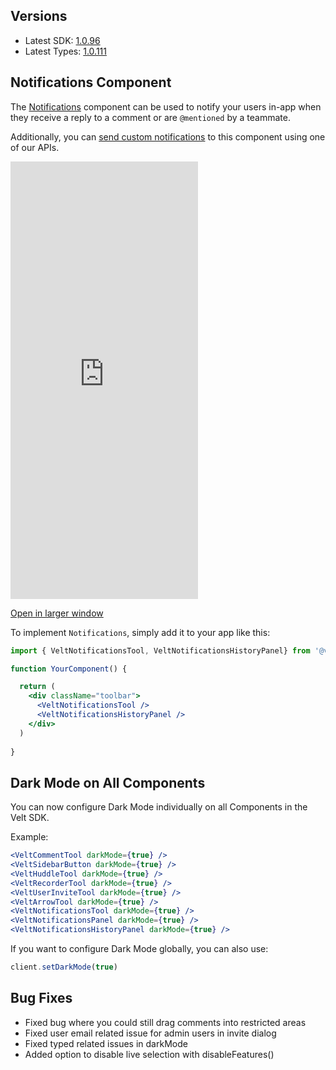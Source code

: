 ## Versions

- Latest SDK: [1.0.96](https://www.npmjs.com/package/@veltdev/react)
- Latest Types: [1.0.111](https://www.npmjs.com/package/@veltdev/types)

## Notifications Component

The [Notifications](/async-collaboration/notifications/setup) component can be used to notify your users in-app when they receive a reply to a comment or are `@mentioned` by a teammate.

Additionally, you can [send custom notifications](/async-collaboration/notifications/api-add-notification) to this component using one of our APIs.


<Frame>
<iframe
      src="https://landing-page-demo-velt.vercel.app/?feature=notifications"
      allow="camera; microphone"
      scrolling="no"
      frameBorder="0"
      className="w-full"
      height="700px"
    ></iframe>
</Frame>

[Open in larger window](https://landing-page-demo-velt.vercel.app/?feature=notifications)


To implement `Notifications`, simply add it to your app like this:


```jsx React / Next.js
import { VeltNotificationsTool, VeltNotificationsHistoryPanel} from '@veltdev/react';

function YourComponent() {

  return (
    <div className="toolbar">
      <VeltNotificationsTool />
      <VeltNotificationsHistoryPanel />
    </div>
  )
  
}
```


## Dark Mode on All Components

You can now configure Dark Mode individually on all Components in the Velt SDK.

Example:


```jsx
<VeltCommentTool darkMode={true} />
<VeltSidebarButton darkMode={true} />
<VeltHuddleTool darkMode={true} />
<VeltRecorderTool darkMode={true} />
<VeltUserInviteTool darkMode={true} />
<VeltArrowTool darkMode={true} />
<VeltNotificationsTool darkMode={true} />
<VeltNotificationsPanel darkMode={true} />
<VeltNotificationsHistoryPanel darkMode={true} />
```

If you want to configure Dark Mode globally, you can also use:

```jsx
client.setDarkMode(true)
```


## Bug Fixes

- Fixed bug where you could still drag comments into restricted areas
- Fixed user email related issue for admin users in invite dialog
- Fixed typed related issues in darkMode
- Added option to disable live selection with disableFeatures()

